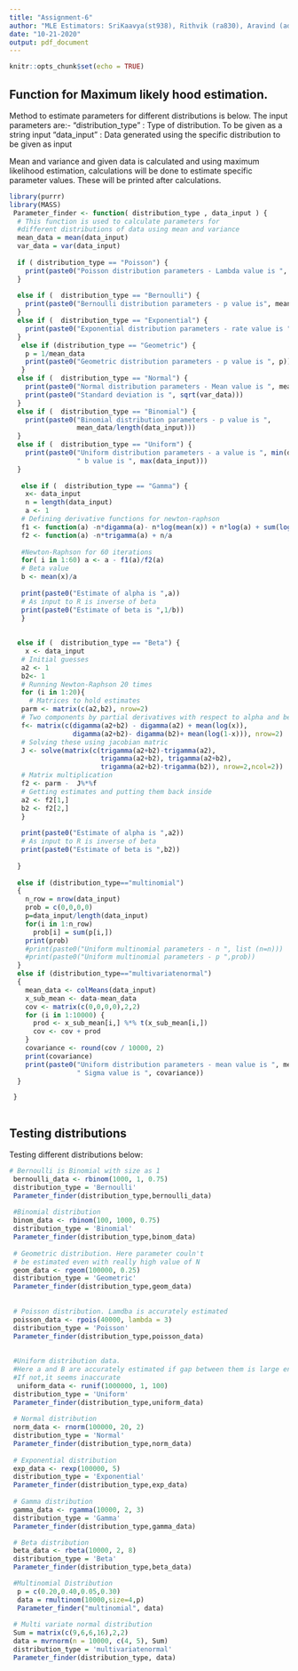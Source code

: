 ```yaml
---
title: "Assignment-6"
author: "MLE Estimators: SriKaavya(st938), Rithvik (ra830), Aravind (ad1452), Sowmya(sa1607)"
date: "10-21-2020"
output: pdf_document
---
```


```r
knitr::opts_chunk$set(echo = TRUE)
```

## Function for Maximum likely hood estimation.

Method to estimate parameters for different distributions is below. The input parameters are:- 
"distribution_type" : Type of distribution. To be given as a string input
"data_input" : Data generated using the specific distribution to be given as input

Mean and variance and given data is calculated and using maximum likelihood estimation, calculations will be done to estimate specific parameter values. These will be printed after calculations.

```r
library(purrr)
library(MASS)
 Parameter_finder <- function( distribution_type , data_input ) {
  # This function is used to calculate parameters for
  #different distributions of data using mean and variance
  mean_data = mean(data_input) 
  var_data = var(data_input)
  
  if ( distribution_type == "Poisson") {
    print(paste0("Poisson distribution parameters - Lambda value is ", mean_data))
  } 
  
  else if (  distribution_type == "Bernoulli") {
    print(paste0("Bernoulli distribution parameters - p value is", mean_data))
  }
  else if (  distribution_type == "Exponential") {
    print(paste0("Exponential distribution parameters - rate value is ", 1/mean_data))
  }
   else if (distribution_type == "Geometric") {
    p = 1/mean_data
    print(paste0("Geometric distribution parameters - p value is ", p))
   }
  else if (  distribution_type == "Normal") {
    print(paste0("Normal distribution parameters - Mean value is ", mean_data))
    print(paste0("Standard deviation is ", sqrt(var_data)))
  }
  else if (  distribution_type == "Binomial") {
    print(paste0("Binomial distribution parameters - p value is ",
                 mean_data/length(data_input)))
  }
  else if (  distribution_type == "Uniform") {
    print(paste0("Uniform distribution parameters - a value is ", min(data_input),
                 " b value is ", max(data_input)))
  }
  
   else if (  distribution_type == "Gamma") {
    x<- data_input
    n = length(data_input)
    a <- 1
   # Defining derivative functions for newton-raphson
   f1 <- function(a) -n*digamma(a)- n*log(mean(x)) + n*log(a) + sum(log(x))
   f2 <- function(a) -n*trigamma(a) + n/a
  
   #Newton-Raphson for 60 iterations
   for( i in 1:60) a <- a - f1(a)/f2(a)
   # Beta value
   b <- mean(x)/a
  
   print(paste0("Estimate of alpha is ",a))
   # As input to R is inverse of beta
   print(paste0("Estimate of beta is ",1/b))
   }
  
  
  else if (  distribution_type == "Beta") {
    x <- data_input
   # Initial guesses
   a2 <- 1
   b2<- 1
   # Running Newton-Raphson 20 times
   for (i in 1:20){
     # Matrices to hold estimates
   parm <- matrix(c(a2,b2), nrow=2)
   # Two components by partial derivatives with respect to alpha and beta
   f<- matrix(c(digamma(a2+b2) - digamma(a2) + mean(log(x)),
                digamma(a2+b2)- digamma(b2)+ mean(log(1-x))), nrow=2)
   # Solving these using jacobian matric
   J <- solve(matrix(c(trigamma(a2+b2)-trigamma(a2),
                       trigamma(a2+b2), trigamma(a2+b2),
                       trigamma(a2+b2)-trigamma(b2)), nrow=2,ncol=2))
   # Matrix multiplication
   f2 <- parm -  J%*%f
   # Getting estimates and putting them back inside
   a2 <- f2[1,] 
   b2 <- f2[2,]
   }
   
   print(paste0("Estimate of alpha is ",a2))
   # As input to R is inverse of beta
   print(paste0("Estimate of beta is ",b2))
  
  }
  
  else if (distribution_type=="multinomial") 
  {
    n_row = nrow(data_input)
    prob = c(0,0,0,0)
    p=data_input/length(data_input)
    for(i in 1:n_row)
      prob[i] = sum(p[i,])
    print(prob)
    #print(paste0("Uniform multinomial parameters - n ", list (n=n)))
    #print(paste0("Uniform multinomial parameters - p ",prob))
  }
  else if (distribution_type=="multivariatenormal") 
  {
    mean_data <- colMeans(data_input)
    x_sub_mean <- data-mean_data
    cov <- matrix(c(0,0,0,0),2,2)
    for (i in 1:10000) {
      prod <- x_sub_mean[i,] %*% t(x_sub_mean[i,])
      cov <- cov + prod
    }
    covariance <- round(cov / 10000, 2)
    print(covariance)
    print(paste0("Uniform distribution parameters - mean value is ", mean_data,
                 " Sigma value is ", covariance))
  }

 }
  
```

## Testing distributions

Testing different distributions below:

```r
# Bernoulli is Binomial with size as 1
 bernoulli_data <- rbinom(1000, 1, 0.75)
 distribution_type = 'Bernoulli'
 Parameter_finder(distribution_type,bernoulli_data)
 
 #Binomial distribution
 binom_data <- rbinom(100, 1000, 0.75)
 distribution_type = 'Binomial'
 Parameter_finder(distribution_type,binom_data)
 
 # Geometric distribution. Here parameter couln't 
 # be estimated even with really high value of N
 geom_data <- rgeom(100000, 0.25)
 distribution_type = 'Geometric'
 Parameter_finder(distribution_type,geom_data)
 
 
 # Poisson distribution. Lamdba is accurately estimated
 poisson_data <- rpois(40000, lambda = 3)
 distribution_type = 'Poisson'
 Parameter_finder(distribution_type,poisson_data)
 
 
 #Uniform distribution data.
 #Here a and B are accurately estimated if gap between them is large enough.
 #If not,it seems inaccurate
  uniform_data <- runif(1000000, 1, 100)
 distribution_type = 'Uniform'
 Parameter_finder(distribution_type,uniform_data)
 
 # Normal distribution
 norm_data <- rnorm(100000, 20, 2)
 distribution_type = 'Normal'
 Parameter_finder(distribution_type,norm_data)
 
 # Exponential distribution
 exp_data <- rexp(100000, 5)
 distribution_type = 'Exponential'
 Parameter_finder(distribution_type,exp_data)
 
 # Gamma distribution
 gamma_data <- rgamma(10000, 2, 3)
 distribution_type = 'Gamma'
 Parameter_finder(distribution_type,gamma_data)

 # Beta distribution
 beta_data <- rbeta(10000, 2, 8)
 distribution_type = 'Beta'
 Parameter_finder(distribution_type,beta_data)

 #Multinomial Distribution
  p = c(0.20,0.40,0.05,0.30)
  data = rmultinom(10000,size=4,p)
  Parameter_finder("multinomial", data)
 
 # Multi variate normal distribution
 Sum = matrix(c(9,6,6,16),2,2)
 data = mvrnorm(n = 10000, c(4, 5), Sum)
 distribution_type = 'multivariatenormal'
 Parameter_finder(distribution_type, data)
 
```

